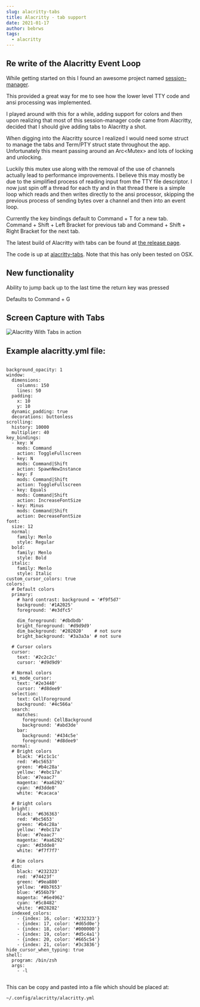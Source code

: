 ```yaml
---
slug: alacritty-tabs
title: Alacritty - tab support
date: 2021-01-17
author: bebrws
tags:
  - alacritty
---
```


## Re write of the Alacritty Event Loop

While getting started on this I found an awesome project named [session-manager](https://github.com/nw0/session-manager).

This provided a great way for me to see how the lower level TTY code and ansi processing was implemented.

I played around with this for a while, adding support for colors and then upon realizing that most of this session-manager code came from Alacritty, decided that I should give adding tabs to Alacritty a shot.

When digging into the Alacritty source I realized I would need some struct to manage the tabs and Term/PTY struct state throughout the app. Unfortunately this meant passing around an Arc<Mutex<T>> and lots of locking and unlocking.

Luckily this mutex use along with the removal of the use of channels actually lead to performance improvements. I believe this may mostly be due to the simplified process of reading input from the TTY file descriptor. I now just spin off a thread for each tty and in that thread there is a simple loop which reads and then writes directly to the ansi processor, skipping the previous process of sending bytes over a channel and then into an event loop.

Currently the key bindings default to Command + T for a new tab. Command + Shift + Left Bracket for previous tab and Command + Shift + Right Bracket for the next tab.

The latest build of Alacritty with tabs can be found at [the release page](https://github.com/bebrws/alacritty-tabs/releases/).

The code is up at [alacritty-tabs](https://github.com/bebrws/alacritty-tabs/). Note that this has only been tested on OSX.

## New functionality

Ability to jump back up to the last time the return key was pressed

Defaults to Command + G

## Screen Capture with Tabs

![Alacritty With Tabs in action](/static/alacrittytabs.gif)

## Example alacritty.yml file:

```

background_opacity: 1
window:
  dimensions:
    columns: 150
    lines: 50
  padding:
    x: 10
    y: 10
  dynamic_padding: true
  decorations: buttonless
scrolling:
  history: 10000
  multiplier: 40
key_bindings:
  - key: W
    mods: Command
    action: ToggleFullscreen
  - key: N
    mods: Command|Shift
    action: SpawnNewInstance
  - key: F
    mods: Command|Shift
    action: ToggleFullscreen
  - key: Equals
    mods: Command|Shift
    action: IncreaseFontSize
  - key: Minus
    mods: Command|Shift
    action: DecreaseFontSize
font:
  size: 12
  normal:
    family: Menlo
    style: Regular
  bold:
    family: Menlo
    style: Bold
  italic:
    family: Menlo
    style: Italic
custom_cursor_colors: true
colors:
  # Default colors
  primary:
    # hard contrast: background = '#f9f5d7'
    background: '#1A2025'
    foreground: '#e3dfc5'

    dim_foreground: '#dbdbdb'
    bright_foreground: '#d9d9d9'
    dim_background: '#202020'    # not sure
    bright_background: '#3a3a3a' # not sure

  # Cursor colors
  cursor:
    text: '#2c2c2c'
    cursor: '#d9d9d9'

  # Normal colors
  vi_mode_cursor:
    text: '#2e3440'
    cursor: '#d8dee9'
  selection:
    text: CellForeground
    background: '#4c566a'
  search:
    matches:
      foreground: CellBackground
      background: '#abd3de'
    bar:
      background: '#434c5e'
      foreground: '#d8dee9'
  normal:
  # Bright colors
    black: '#1c1c1c'
    red: '#bc5653'
    green: '#b4c28a'
    yellow: '#ebc17a'
    blue: '#7eaac7'
    magenta: '#aa6292'
    cyan: '#d3dde8'
    white: '#cacaca'

  # Bright colors
  bright:
    black: '#636363'
    red: '#bc5653'
    green: '#b4c28a'
    yellow: '#ebc17a'
    blue: '#7eaac7'
    magenta: '#aa6292'
    cyan: '#d3dde8'
    white: '#f7f7f7'

  # Dim colors
  dim:
    black: '#232323'
    red: '#74423f'
    green: '#9ea880'
    yellow: '#8b7653'
    blue: '#556b79'
    magenta: '#6e4962'
    cyan: '#5c8482'
    white: '#828282'
  indexed_colors:
    - {index: 16, color: '#232323'}
    - {index: 17, color: '#d65d0e'}
    - {index: 18, color: '#000000'}
    - {index: 19, color: '#d5c4a1'}
    - {index: 20, color: '#665c54'}
    - {index: 21, color: '#3c3836'}
hide_cursor_when_typing: true
shell:
  program: /bin/zsh
  args:
    - -l


```

This can be copy and pasted into a file which should be placed at:

```
~/.config/alacritty/alacritty.yml
```
